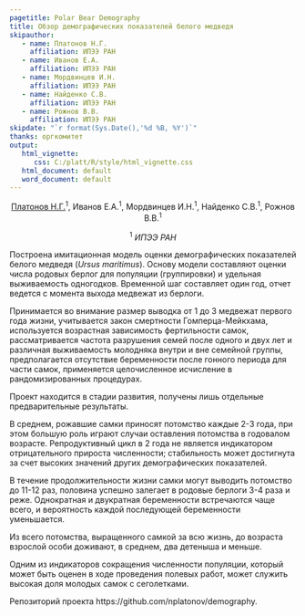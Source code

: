 ```yaml
---
pagetitle: Polar Bear Demography
title: Обзор демографических показателей белого медведя
skipauthor:
   - name: Платонов Н.Г.
     affiliation: ИПЭЭ РАН
   - name: Иванов Е.А.
     affiliation: ИПЭЭ РАН
   - name: Мордвинцев И.Н.
     affiliation: ИПЭЭ РАН
   - name: Найденко С.В.
     affiliation: ИПЭЭ РАН
   - name: Рожнов В.В.
     affiliation: ИПЭЭ РАН
skipdate: "`r format(Sys.Date(),'%d %B, %Y')`"
thanks: оргкомитет
output:
   html_vignette:
      css: C:/platt/R/style/html_vignette.css
   html_document: default
   word_document: default
---
```


<center>
[Платонов Н.Г.]{.underline}^1^, Иванов Е.А.^1^, Мордвинцев И.Н.^1^, Найденко С.В.^1^, Рожнов В.В.^1^

^1^ *ИПЭЭ РАН*
</center>


Построена имитационная модель оценки демографических показателей белого медведя (*Ursus maritimus*). Основу модели составляют оценки числа родовых берлог для популяции (группировки) и удельная выживаемость одногодков. Временной шаг составляет один год, отчет ведется с момента выхода медвежат из берлоги. 

Принимается во внимание размер выводка от 1 до 3 медвежат первого года жизни, учитывается закон смертности Гомперца-Мейкхама, используется возрастная зависимость фертильности самок, рассматривается частота разрушения семей после одного и двух лет и различная выживаемость молодняка внутри и вне семейной группы, предполагается отсутствие беременности после гонного периода для части самок, применяется целочисленное исчисление в рандомизированных процедурах.

Проект находится в стадии развития, получены лишь отдельные предварительные результаты.

В среднем, рожавшие самки приносят потомство каждые 2-3 года, при этом большую роль играют случаи оставления потомства в годовалом возрасте. Репродуктивный цикл в 2 года не является индикатором отрицательного прироста численности; стабильность может достигнута за счет высоких значений других демографических показателей.

В течение продолжительности жизни самки могут выводить потомство до 11-12 раз, половина успешно залегает в родовые берлоги 3-4 раза и реже. Однократная и двукратная беременности встречаются чаще всего, и вероятность каждой последующей беременности уменьшается.

Из всего потомства, выращенного самкой за всю жизнь, до возраста взрослой особи доживают, в среднем, два детеныша и меньше.

Одним из индикаторов сокращения численности популяции, который может быть оценен в ходе проведения полевых работ, может служить высокая доля молодых самок с сеголетками.


<!--
При оценке численности популяции по числу родовых берлог важно принимать во внимание размер выводка медвежат первого года.
-->

Репозиторий проекта https://github.com/nplatonov/demography.
